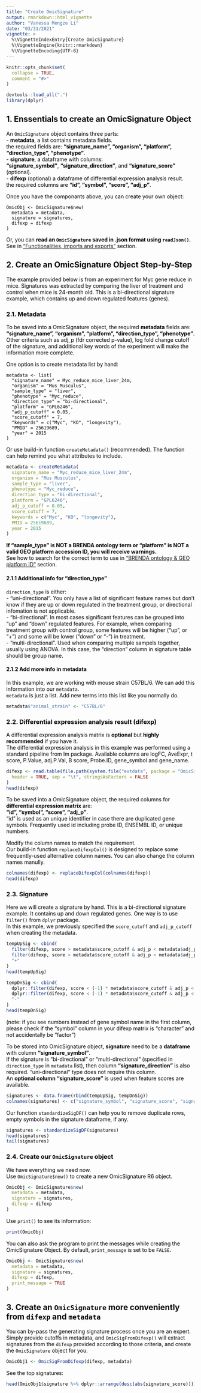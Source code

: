 ```yaml
---
title: "Create OmicSignature"
output: rmarkdown::html_vignette
author: "Vanessa Mengze Li"
date: "03/31/2021"
vignette: >
  %\VignetteIndexEntry{Create OmicSignature}
  %\VignetteEngine{knitr::rmarkdown}
  %\VignetteEncoding{UTF-8}
---
```


```r
knitr::opts_chunk$set(
  collapse = TRUE,
  comment = "#>"
)
```

```r
devtools::load_all(".")
library(dplyr)
```
<font color = "#000000">

## 1. Enssentials to create an OmicSignature Object 
An `OmicSignature` object contains three parts:  
 - **metadata**, a list contains metadata fields.  
  the required fields are: **"signature_name", "organism", "platform", "direction_type", "phenotype"**.  
 - **signature**, a dataframe with columns:  
  **"signature_symbol"**, **"signature_direction"**, and **"signature_score"** (optional).  
 - **difexp** (optional) a dataframe of differential expression analysis result.  
  the required columns are **"id", "symbol", "score", "adj_p"**.  

Once you have the componants above, you can create your own object:  
```
OmicObj <- OmicSignature$new(
  metadata = metadata,
  signature = signatures,
  difexp = difexp
)
```

Or, you can **read an `OmicSignature` saved in .json format using `readJson()`.** 
See in ["Functionalities, imports and exports"](https://montilab.github.io/OmicSignature/articles/FunOmS.html) section. 

## 2. Create an OmicSignature Object Step-by-Step
The example provided below is from an experiment for Myc gene reduce in mice. 
Signatures was extracted by comparing the liver of treatment and control when 
mice is 24-month old. This is a bi-directional signature example, which contains 
up and down regulated features (genes).

### 2.1. Metadata
To be saved into a OmicSignature object, the required **metadata** fields are:  
**"signature_name", "organism", "platform", "direction_type", "phenotype"**.  
Other criteria such as adj_p (fdr corrected p-value), log fold change cutoff of 
the signature, and additional key words of the experiment will make the information more complete.  

One option is to create metadata list by hand:

```
metadata <- list(
  "signature_name" = Myc_reduce_mice_liver_24m,
  "organism" = "Mus Musculus",
  "sample_type" = "liver",
  "phenotype" = "Myc_reduce",
  "direction_type" = "bi-directional",
  "platform" = "GPL6246",
  "adj_p_cutoff" = 0.05,
  "score_cutoff" = 7,
  "keywords" = c("Myc", "KO", "longevity"),
  "PMID" = 25619689,
  "year" = 2015
)
```

Or use build-in function `createMetadata()` (recommended). The function can help remind you what attributes to include. 
```r
metadata <- createMetadata(
  signature_name = "Myc_reduce_mice_liver_24m",
  organism = "Mus Musculus",
  sample_type = "liver",
  phenotype = "Myc_reduce",
  direction_type = "bi-directional",
  platform = "GPL6246",
  adj_p_cutoff = 0.05,
  score_cutoff = 7,
  keywords = c("Myc", "KO", "longevity"),
  PMID = 25619689,
  year = 2015
)
```

**If "sample_type" is NOT a BRENDA ontology term or "platform" is NOT a valid GEO platform accession ID, you will receive warnings.**  
See how to search for the correct term to use in ["BRENDA ontology & GEO platform ID"](https://montilab.github.io/OmicSignature/articles/BRENDA.html) section.  

#### 2.1.1 Additional info for "direction_type"
`direction_type` is either:  
 - "uni-directional". You only have a list of significant feature names but don't know if they are up or down regulated in the treatment group, or directional infomation is not applicable.  
 - "bi-directional". In most cases significant features can be grouped into "up" and "down" regulated features. For example, when comparing treatment group with control group, some features will be higher ("up", or "+") and some will be lower ("down" or "-") in treatment.  
 - "multi-directional". Used when comparing multiple sampels together, usually using ANOVA. In this case, the "direction" column in signature table should be group name.  

#### 2.1.2 Add more info in metadata
In this example, we are working with mouse strain C57BL/6. We can add this information into our `metadata`.  
`metadata` is just a list. Add new terms into this list like you normally do.
```r
metadata$"animal_strain" <- "C57BL/6"
```

### 2.2. Differential expression analysis result (difexp)
A differential expression analysis matrix is **optional** but **highly recommended** if you have it.  
The differential expression analysis in this example was performed using a standard 
pipeline from lm package. Available columns are logFC, AveExpr, t score, P.Value, 
adj.P.Val, B score, Probe.ID, gene_symbol and gene_name.  

```r
difexp <- read.table(file.path(system.file("extdata", package = "OmicSignature"), "difmatrix_Myc_mice_liver_24m_raw.txt"),
  header = TRUE, sep = "\t", stringsAsFactors = FALSE
)
head(difexp)
```
To be saved into a OmicSignature object, the required columns for
**differential expression matrix** are:  
**"id", "symbol", "score", "adj_p"**.  
"id" is used as an unique identifier in case there are duplicated gene symbols. Frequently used id including probe ID, ENSEMBL ID, or unique numbers.  

Modify the column names to match the requirement.  
Our build-in function `replaceDifexpCol()` is designed to replace some 
frequently-used alternative column names. You can also change the column names manully.
```r
colnames(difexp) <- replaceDifexpCol(colnames(difexp))
head(difexp)
```


### 2.3. Signature 
Here we will create a signature by hand. This is a bi-directional signature example. 
It contains up and down regulated genes. One way is to use `filter()` from `dplyr` package.  
In this example, we previously specified the `score_cutoff` and `adj_p_cutoff` 
when creating the metadata. 
```r
tempUpSig <- cbind(
  filter(difexp, score > metadata$score_cutoff & adj_p < metadata$adj_p_cutoff) %>% pull(symbol),
  filter(difexp, score > metadata$score_cutoff & adj_p < metadata$adj_p_cutoff) %>% pull(score),
  "+"
)
head(tempUpSig)

tempDnSig <- cbind(
  dplyr::filter(difexp, score < (-1) * metadata$score_cutoff & adj_p < metadata$adj_p_cutoff) %>% pull(symbol),
  dplyr::filter(difexp, score < (-1) * metadata$score_cutoff & adj_p < metadata$adj_p_cutoff) %>% pull(score),
  "-"
)
head(tempDnSig)
```
(note: if you see numbers instead of gene symbol name in the first column, please check if the "symbol" column in your difexp matrix is "character" and not accidentally be "factor")  


To be stored into OmicSignature object, **signature** need to be a **dataframe** with column **"signature_symbol"**.  
If the signature is "bi-directional" or "multi-directional" (specified in 
`direction_type` in `metadata` list), then column **"signature_direction"** is 
also required. "uni-directional" type does not require this column.  
An **optional column "signature_score"** is used when feature scores are available.  

```r
signatures <- data.frame(rbind(tempUpSig, tempDnSig))
colnames(signatures) <- c("signature_symbol", "signature_score", "signature_direction")
```

Our function `standardizeSigDF()` can help you to remove duplicate rows, empty symbols in the signature dataframe, if any.
```r
signatures <- standardizeSigDF(signatures)
head(signatures)
tail(signatures)
```


### 2.4. Create our `OmicSignature` object
We have everything we need now.  
Use `OmicSignature$new()` to create a new OmicSignature R6 object.  
```r
OmicObj <- OmicSignature$new(
  metadata = metadata,
  signature = signatures,
  difexp = difexp
)
```

Use `print()` to see its information:
```r
print(OmicObj)
```

You can also ask the program to print the messages while creating the 
OmicSignature Object. By default, `print_message` is set to be `FALSE`.
```r
OmicObj <- OmicSignature$new(
  metadata = metadata,
  signature = signatures,
  difexp = difexp,
  print_message = TRUE
)
```


## 3. Create an `OmicSignature` more conveniently from `difexp` and `metadata`
You can by-pass the generating signature process once you are an expert. Simply provide 
cutoffs in metadata, and `OmicSigFromDifexp()` will extract signatures from the 
`difexp` provided according to those criteria, and create the `OmicSignature` object for you. 
```r
OmicObj1 <- OmicSigFromDifexp(difexp, metadata)
```

See the top signatures: 
```r
head(OmicObj1$signature %>% dplyr::arrange(desc(abs(signature_score))))
```

</font>
--
